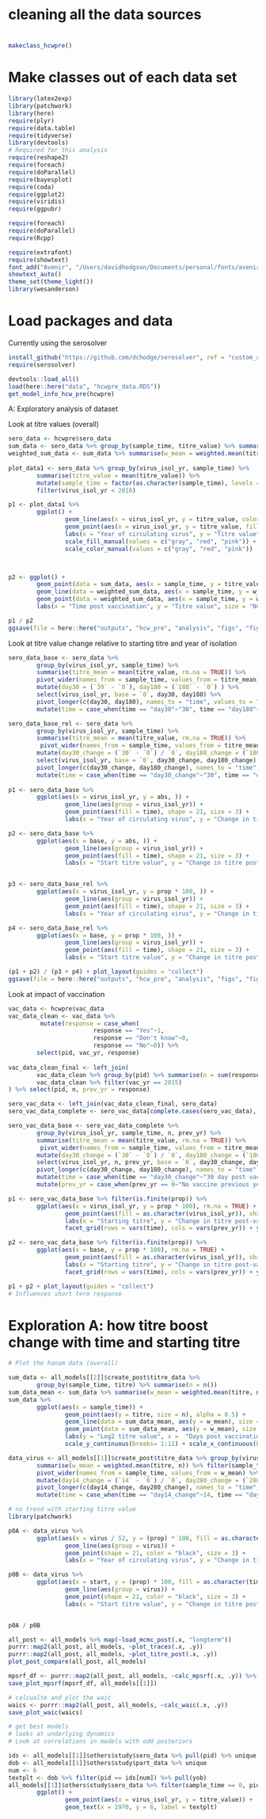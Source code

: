 
# cleaning all the data sources
#
```r

makeclass_hcwpre()

```

# Make classes out of each data set
```r

library(latex2exp)
library(patchwork)
library(here)
require(plyr)
require(data.table)
require(tidyverse)
library(devtools)
# Required for this analysis
require(reshape2)
require(foreach)
require(doParallel)
require(bayesplot)
require(coda)
require(ggplot2)
require(viridis)
require(ggpubr)

require(foreach)
require(doParallel)
require(Rcpp)

require(extrafont)
require(showtext)
font_add("Avenir", "/Users/davidhodgson/Documents/personal/fonts/avenir_ff/AvenirLTStd-Book.otf")  
showtext_auto()
theme_set(theme_light())
library(wesanderson)

```

# Load packages and data
Currently using the serosolver 
```r

install_github("https://github.com/dchodge/serosolver", ref = "custom_ab")
require(serosolver)

devtools::load_all()
load(here::here("data", "hcwpre_data.RDS"))
get_model_info_hcw_pre(hcwpre)

````

################################################
######## A: Exploratory analysis of dataset ########
################################################
######## Look at titre values (overall)
```r

sero_data <- hcwpre$sero_data
sum_data <- sero_data %>% group_by(sample_time, titre_value) %>% summarise(n = n()) 
weighted_sum_data <- sum_data %>% summarise(w_mean = weighted.mean(titre_value, n, na.rm = TRUE))
 
plot_data1 <- sero_data %>% group_by(virus_isol_yr, sample_time) %>%
        summarise(titre_value = mean(titre_value)) %>%
        mutate(sample_time = factor(as.character(sample_time), levels = unique(as.character(sample_time)))) %>%
        filter(virus_isol_yr < 2016)

p1 <- plot_data1 %>%
        ggplot() + 
                geom_line(aes(x = virus_isol_yr, y = titre_value, color = sample_time), size = 1) +
                geom_point(aes(x = virus_isol_yr, y = titre_value, fill = sample_time), shape = 21, size = 3) + 
                labs(x = "Year of circulating virus", y = "Titre value", fill = "Time post-vac") + 
                scale_fill_manual(values = c("gray", "red", "pink")) + 
                scale_color_manual(values = c("gray", "red", "pink"))



p2 <- ggplot() +
        geom_point(data = sum_data, aes(x = sample_time, y = titre_value, size = n), fill = "black", alpha = 0.5) +
        geom_line(data = weighted_sum_data, aes(x = sample_time, y = w_mean), color = "red", size = 1) +
        geom_point(data = weighted_sum_data, aes(x = sample_time, y = w_mean), shape = 21, fill = "red", size = 5) + 
        labs(x = "Time post vaccination", y = "Titre value", size = "Number of samples") 

p1 / p2
ggsave(file = here::here("outputs", "hcw_pre", "analysis", "figs", "figA.pdf"))

```

######## Look at titre value change relative to starting titre and year of isolation

```r


sero_data_base <- sero_data %>% 
        group_by(virus_isol_yr, sample_time) %>%
        summarise(titre_mean = mean(titre_value, rm.na = TRUE)) %>%
        pivot_wider(names_from = sample_time, values_from = titre_mean) %>%
        mutate(day30 = (`30` - `0`), day180 = (`180` - `0`) ) %>%
        select(virus_isol_yr, base = `0`, day30, day180) %>%
        pivot_longer(c(day30, day180), names_to = "time", values_to = "abs") %>%
        mutate(time = case_when(time == "day30"~"30", time == "day180"~"180"))

sero_data_base_rel <- sero_data %>% 
        group_by(virus_isol_yr, sample_time) %>%
        summarise(titre_mean = mean(titre_value, rm.na = TRUE)) %>%
         pivot_wider(names_from = sample_time, values_from = titre_mean) %>%
        mutate(day30_change = (`30` - `0`) / `0`, day180_change = (`180` - `0`) / `0`) %>%
        select(virus_isol_yr, base = `0`, day30_change, day180_change) %>%
        pivot_longer(c(day30_change, day180_change), names_to = "time", values_to = "prop") %>%
        mutate(time = case_when(time == "day30_change"~"30", time == "day180_change"~"180"))
 
p1 <- sero_data_base %>%
        ggplot(aes(x = virus_isol_yr, y = abs, )) +
                geom_line(aes(group = virus_isol_yr)) +
                geom_point(aes(fill = time), shape = 21, size = 3) +
                labs(x = "Year of circulating virus", y = "Change in titre post-vac (abs)", fill = "Days post-vac")

p2 <- sero_data_base %>%
        ggplot(aes(x = base, y = abs, )) +
                geom_line(aes(group = virus_isol_yr)) +
                geom_point(aes(fill = time), shape = 21, size = 3) +
                labs(x = "Start titre value", y = "Change in titre post-vac (abs)", fill = "Days post-vac")


p3 <- sero_data_base_rel %>%
        ggplot(aes(x = virus_isol_yr, y = prop * 100, )) +
                geom_line(aes(group = virus_isol_yr)) +
                geom_point(aes(fill = time), shape = 21, size = 3) +
                labs(x = "Year of circulating virus", y = "Change in titre post-vac (%)", fill = "Days post-vac")

p4 <- sero_data_base_rel %>%
        ggplot(aes(x = base, y = prop * 100, )) +
                geom_line(aes(group = virus_isol_yr)) +
                geom_point(aes(fill = time), shape = 21, size = 3) +
                labs(x = "Start titre value", y = "Change in titre post-vac (%)", fill = "Days post-vac")

(p1 + p2) / (p3 + p4) + plot_layout(guides = "collect")
ggsave(file = here::here("outputs", "hcw_pre", "analysis", "figs", "figB.pdf"))

```

######## Look at impact of vaccination

```r

vac_data <- hcwpre$vac_data
vac_data_clean <- vac_data %>%
         mutate(response = case_when(
                        response == "Yes"~1,
                        response == "Don't know"~0,
                        response == "No"~0)) %>%
        select(pid, vac_yr, response)
        
vac_data_clean_final <- left_join(
        vac_data_clean %>% group_by(pid) %>% summarise(n = sum(response)),
        vac_data_clean %>% filter(vac_yr == 2015)
) %>% select(pid, n, prev_yr = response)

sero_vac_data <- left_join(vac_data_clean_final, sero_data)
sero_vac_data_complete <- sero_vac_data[complete.cases(sero_vac_data), ]

sero_vac_data_base <- sero_vac_data_complete %>% 
        group_by(virus_isol_yr, sample_time, n, prev_yr) %>%
        summarise(titre_mean = mean(titre_value, rm.na = TRUE)) %>%
         pivot_wider(names_from = sample_time, values_from = titre_mean) %>%
        mutate(day30_change = (`30` - `0`) / `0`, day180_change = (`180` - `0`) / `0`) %>%
        select(virus_isol_yr, n, prev_yr, base = `0`, day30_change, day180_change) %>%
        pivot_longer(c(day30_change, day180_change), names_to = "time", values_to = "prop") %>%
        mutate(time = case_when(time == "day30_change"~"30 day post vac", time == "day180_change"~"180 days post vac")) %>%
        mutate(prev_yr = case_when(prev_yr == 0~"No vaccine previous year", prev_yr == 1~"Vaccine previous year"))

p1 <- sero_vac_data_base %>% filter(is.finite(prop)) %>%
        ggplot(aes(x = virus_isol_yr, y = prop * 100), rm.na = TRUE) +
                geom_point(aes(fill = as.character(virus_isol_yr)), shape = 21, size = 2, alpha = 0.8, position = position_dodge(width = 0.5)) +
                labs(x = "Starting titre", y = "Change in titre post-vac (%)", fill = "Year of circulating virus") + 
                facet_grid(rows = vars(time), cols = vars(prev_yr)) + ylim(0, 350)

p2 <- sero_vac_data_base %>% filter(is.finite(prop)) %>%
        ggplot(aes(x = base, y = prop * 100), rm.na = TRUE) +
                geom_point(aes(fill = as.character(virus_isol_yr)), shape = 21, size = 2, alpha = 0.8, position = position_dodge(width = 0.5)) +
                labs(x = "Starting titre", y = "Change in titre post-vac (%)", fill = "Year of circulating virus") + 
                facet_grid(rows = vars(time), cols = vars(prev_yr)) + ylim(0, 350)

p1 + p2 + plot_layout(guides = "collect")
# Influences short term response 
```




# Exploration A: how titre boost change with time and starting titre

```r

# Plot the hanam data (overall)

sum_data <- all_models[[2]]$create_post$titre_data %>% 
        group_by(sample_time, titre) %>% summarise(n = n()) 
sum_data_mean <- sum_data %>% summarise(w_mean = weighted.mean(titre, n)) 
sum_data %>%
        ggplot(aes(x = sample_time)) + 
                geom_point(aes(y = titre, size = n), alpha = 0.5) + 
                geom_line(data = sum_data_mean, aes(y = w_mean), size = 1, color = "red") + 
                geom_point(data = sum_data_mean, aes(y = w_mean), size = 5, color = "white", fill = "red", shape = 23) +
                labs(y = "Log2 titre value", x =  "Days post vaccination") + 
                scale_y_continuous(breaks= 1:11) + scale_x_continuous(breaks= c(0, 14, 21, 280))

data_virus <- all_models[[1]]$create_post$titre_data %>% group_by(virus, sample_time, titre) %>% summarise(n = n()) %>%
        summarise(w_mean = weighted.mean(titre, n)) %>% filter(sample_time %in% c(0, 14, 280)) %>%
        pivot_wider(names_from = sample_time, values_from = w_mean) %>%
        mutate(day14_change = (`14` - `0`) / `0`, day280_change = (`280` - `0`) / `0`) %>% select(virus, start = `0`, day14_change, day280_change) %>%
        pivot_longer(c(day14_change, day280_change), names_to = "time", values_to = "prop") %>%
        mutate(time = case_when(time == "day14_change"~14, time == "day280_change"~280))

# no trend with starting titre value
library(patchwork)

p0A <- data_virus %>% 
        ggplot(aes(x = virus / 52, y = (prop) * 100, fill = as.character(time))) + 
                geom_line(aes(group = virus)) + 
                geom_point(shape = 21, color = "black", size = 3) + 
                labs(x = "Year of circulating virus", y = "Change in titre post-vac (%)", fill = "Days post-vac")

p0B <- data_virus %>% 
        ggplot(aes(x = start, y = (prop) * 100, fill = as.character(time))) + 
                geom_line(aes(group = virus)) + 
                geom_point(shape = 21, color = "black", size = 3) + 
                labs(x = "Start titre value", y = "Change in titre post-vac (%)", fill = "Days post-vac")


p0A / p0B


````


```r

all_post <- all_models %>% map(~load_mcmc_post(.x, "longterm"))
purrr::map2(all_post, all_models, ~plot_traces(.x, .y))
purrr::map2(all_post, all_models, ~plot_titre_post(.x, .y))
plot_post_compare(all_post, all_models)

mpsrf_df <- purrr::map2(all_post, all_models, ~calc_mpsrf(.x, .y)) %>% bind_rows
save_plot_mpsrf(mpsrf_df, all_models[[1]])

# calcualte and plot the waic
waics <- purrr::map2(all_post, all_models, ~calc_waic(.x, .y))
save_plot_waic(waics)

# get best models
# looks at underlying dynamics
# Look at correlations in models with odd posteriors

ids <- all_models[[1]]$others$study$sero_data %>% pull(pid) %>% unique 
dob <- all_models[[1]]$others$study$part_data %>% unique 
num <- 6
textplt <- dob %>% filter(pid == ids[num]) %>% pull(yob)
all_models[[1]]$others$study$sero_data %>% filter(sample_time == 0, pid == ids[num]) %>%
        ggplot() + 
                geom_point(aes(x = virus_isol_yr, y = titre_value)) +
                geom_text(x = 1970, y = 6, label = textplt)


```

